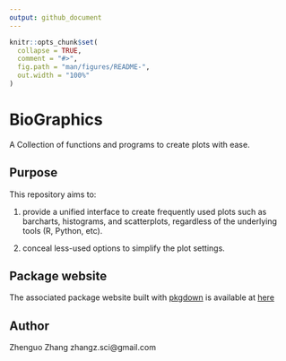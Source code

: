 ```yaml
---
output: github_document
---
```


<!-- README.md is generated from README.Rmd. Please edit that file -->

```r
knitr::opts_chunk$set(
  collapse = TRUE,
  comment = "#>",
  fig.path = "man/figures/README-",
  out.width = "100%"
)
```

# BioGraphics

A Collection of functions and programs to create plots with ease.

<!-- badges: start -->
<!-- badges: end -->

## Purpose

This repository aims to:

1. provide a unified interface to create frequently used
plots such as barcharts, histograms, and scatterplots, regardless of the underlying
tools (R, Python, etc).

2. conceal less-used options to simplify the plot settings.

## Package website

The associated package website built with [pkgdown](https://pkgdown.r-lib.org/)
is available at
[here](https://fortune9.github.io/BioGraphics/)


## Author

Zhenguo Zhang  zhangz.sci@gmail.com
